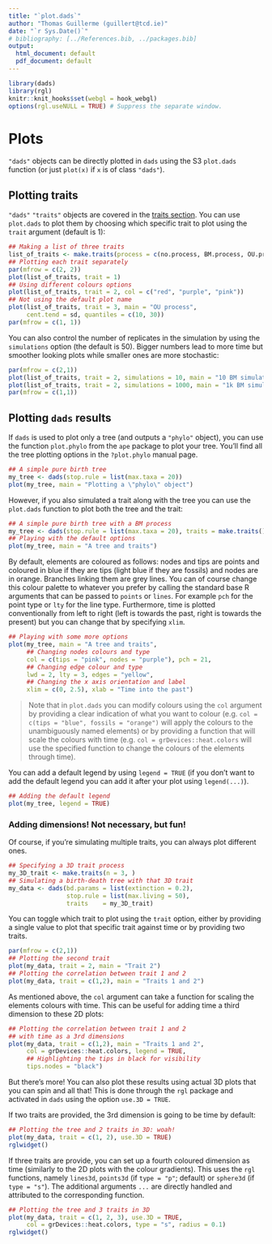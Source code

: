 ```yaml
---
title: "`plot.dads`"
author: "Thomas Guillerme (guillert@tcd.ie)"
date: "`r Sys.Date()`"
# bibliography: [../References.bib, ../packages.bib]
output:
  html_document: default
  pdf_document: default
---
```


```r
library(dads)
library(rgl)
knitr::knit_hooks$set(webgl = hook_webgl)
options(rgl.useNULL = TRUE) # Suppress the separate window.
```

# Plots


`"dads"` objects can be directly plotted in `dads` using the S3 `plot.dads` function (or just `plot(x)` if `x` is of class `"dads"`).


## Plotting traits

`"dads"` `"traits"` objects are covered in the [traits section](#maketraits).
You can use `plot.dads` to plot them by choosing which specific trait to plot using the `trait` argument (default is 1):

```r
## Making a list of three traits
list_of_traits <- make.traits(process = c(no.process, BM.process, OU.process), trait.names = c("No process (normal)", "Brownian motion", "Ornstein-Uhlenbeck"))
## Plotting each trait separately
par(mfrow = c(2, 2))
plot(list_of_traits, trait = 1)
## Using different colours options
plot(list_of_traits, trait = 2, col = c("red", "purple", "pink"))
## Not using the default plot name
plot(list_of_traits, trait = 3, main = "OU process",
     cent.tend = sd, quantiles = c(10, 30))
par(mfrow = c(1, 1))
```

You can also control the number of replicates in the simulation by using the `simulations` option (the default is 50).
Bigger numbers lead to more time but smoother looking plots while smaller ones are more stochastic:

```r
par(mfrow = c(2,1))
plot(list_of_traits, trait = 2, simulations = 10, main = "10 BM simulations")
plot(list_of_traits, trait = 2, simulations = 1000, main = "1k BM simulations")
par(mfrow = c(1,1))
```


## Plotting `dads` results

If `dads` is used to plot only a tree (and outputs a `"phylo"` object), you can use the function `plot.phylo` from the `ape` package to plot your tree.
You'll find all the tree plotting options in the `?plot.phylo` manual page.

```r
## A simple pure birth tree
my_tree <- dads(stop.rule = list(max.taxa = 20))
plot(my_tree, main = "Plotting a \"phylo\" object")
```

However, if you also simulated a trait along with the tree you can use the `plot.dads` function to plot both the tree and the trait:

```r
## A simple pure birth tree with a BM process
my_tree <- dads(stop.rule = list(max.taxa = 20), traits = make.traits())
## Playing with the default options
plot(my_tree, main = "A tree and traits")
```

By default, elements are coloured as follows: nodes and tips are points and coloured in blue if they are tips (light blue if they are fossils) and nodes are in orange.
Branches linking them are grey lines.
You can of course change this colour palette to whatever you prefer by calling the standard base R arguments that can be passed to `points` or `lines`. For example `pch` for the point type or `lty` for the line type.
Furthermore, time is plotted conventionally from left to right (left is towards the past, right is towards the present) but you can change that by specifying `xlim`.


```r
## Playing with some more options
plot(my_tree, main = "A tree and traits",
     ## Changing nodes colours and type
     col = c(tips = "pink", nodes = "purple"), pch = 21,
     ## Changing edge colour and type
     lwd = 2, lty = 3, edges = "yellow",
     ## Changing the x axis orientation and label
     xlim = c(0, 2.5), xlab = "Time into the past")
```

> Note that in `plot.dads` you can modify colours using the `col` argument by providing a clear indication of what you want to colour (e.g. `col = c(tips = "blue", fossils = "orange")` will apply the colours to the unambiguously named elements) or by providing a function that will scale the colours with time (e.g. `col = grDevices::heat.colors` will use the specified function to change the  colours of the elements through time).

You can add a default legend by using `legend = TRUE` (if you don't want to add the default legend you can add it after your plot using `legend(...)`).

```r
## Adding the default legend
plot(my_tree, legend = TRUE)
```

### Adding dimensions! Not necessary, but fun!

Of course, if you're simulating multiple traits, you can always plot different ones.

```r
## Specifying a 3D trait process
my_3D_trait <- make.traits(n = 3, )
## Simulating a birth-death tree with that 3D trait
my_data <- dads(bd.params = list(extinction = 0.2),
                stop.rule = list(max.living = 50),
                traits    = my_3D_trait)
```

You can toggle which trait to plot using the `trait` option, either by providing a single value to plot that specific trait against time or by providing two traits.

```r
par(mfrow = c(2,1))
## Plotting the second trait
plot(my_data, trait = 2, main = "Trait 2")
## Plotting the correlation between trait 1 and 2
plot(my_data, trait = c(1,2), main = "Traits 1 and 2")
```

As mentioned above, the `col` argument can take a function for scaling the elements colours with time.
This can be useful for adding time a third dimension to these 2D plots:

```r
## Plotting the correlation between trait 1 and 2
## with time as a 3rd dimensions
plot(my_data, trait = c(1,2), main = "Traits 1 and 2",
     col = grDevices::heat.colors, legend = TRUE,
     ## Highlighting the tips in black for visibility
     tips.nodes = "black")
```

But there's more! You can also plot these results using actual 3D plots that you can spin and all that!
This is done through the `rgl` package and activated in `dads` using the option `use.3D = TRUE`.

If two traits are provided, the 3rd dimension is going to be time by default:

```r
## Plotting the tree and 2 traits in 3D: woah!
plot(my_data, trait = c(1, 2), use.3D = TRUE)
rglwidget()
```

If three traits are provide, you can set up a fourth coloured dimension as time (similarly to the 2D plots with the colour gradients).
This uses the `rgl` functions, namely `lines3d`, `points3d` (if `type = "p"`; default) or `sphere3d` (if `type = "s"`).
The additional arguments `...` are directly handled and attributed to the corresponding function.

```r
## Plotting the tree and 3 traits in 3D
plot(my_data, trait = c(1, 2, 3), use.3D = TRUE,
     col = grDevices::heat.colors, type = "s", radius = 0.1)
rglwidget()
```

